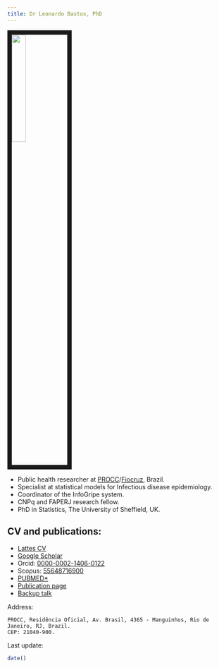 ```yaml
---
title: Dr Leonardo Bastos, PhD
---
```


<link rel="stylesheet" href="styles.css" type="text/css">

![](files/leo_isba.jpeg){align="right" style="border:10px solid; margin-right: 20px" width="25%"}

-   Public health researcher at [PROCC](https://portal.fiocruz.br/programa-de-computacao-cientifica){target="_blank"}/[Fiocruz](http://www.fiocruz.br){target="_blank"}, Brazil.
-   Specialist at statistical models for Infectious disease epidemiology.
-   Coordinator of the InfoGripe system.
-   CNPq and FAPERJ research fellow.
-   PhD in Statistics, The University of Sheffield, UK.

## CV and publications:

-   [Lattes CV](http://lattes.cnpq.br/5241799121437269){target="_blank"}
-   [Google Scholar](https://scholar.google.com/citations?user=A5VmZYMAAAAJ&hl=en){target="_blank"}
-   Orcid: [0000-0002-1406-0122](https://orcid.org/0000-0002-1406-0122){target="_blank"}
-   Scopus: [55648716900](https://www.scopus.com/authid/detail.uri?authorId=55648716900){target="_blank"}
-   [PUBMED\*](https://www.ncbi.nlm.nih.gov/pubmed/?term=Bastos%2C%20Leonardo%20Soares%5BFull%20Author%20Name%5D%20or%20Bastos%2C%20Leonardo%5BFull%20Author%20Name%5D&cmd=DetailsSearch){target="_blank"}
-   [Publication page](publications.html)
-   [Backup talk](files/palestra_ence.pdf)

Address:

```         
PROCC, Residência Oficial, Av. Brasil, 4365 - Manguinhos, Rio de Janeiro, RJ, Brazil.
CEP: 21040-900.
```

Last update:

```r
date()
```
